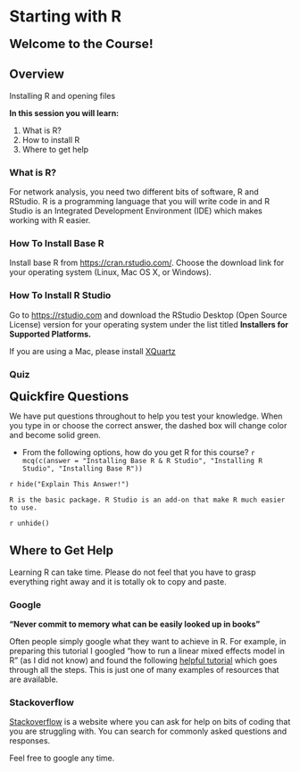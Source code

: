 # Starting with R

<span style="font-size: 22px; font-weight: bold; color: var(--purple);">Welcome to the Course!</span>

## Overview

Installing R and opening files

**In this session you will learn\:**

1. What is R?
2. How to install R
3. Where to get help


### What is R?

For network analysis, you need two different bits of software, R and RStudio. R is a programming language that you will write code in and R Studio is an Integrated Development Environment (IDE) which makes working with R easier.

### How To Install Base R

Install base R from [https://cran.rstudio.com/](https://cran.rstudio.com/){target="_blank"}. Choose the download link for your operating system (Linux, Mac OS X, or Windows).

### How To Install R Studio

Go to [https://rstudio.com](https://rstudio.com){target="_blank"} and download the RStudio Desktop (Open Source License) version for your operating system under the list titled **Installers for Supported Platforms.**

If you are using a Mac, please install [XQuartz](https://www.xquartz.org/){target="_blank"}



### Quiz

<span style="font-size: 22px; font-weight: bold; color: var(--blue);">Quickfire Questions</span>

We have put questions throughout to help you test your knowledge. When you type in or choose the correct answer, the dashed box will change color and become solid green.

- From the following options, how do you get R for this course? `r mcq(c(answer = "Installing Base R & R Studio", "Installing R Studio", "Installing Base R"))`  

`r hide("Explain This Answer!")`
```block
R is the basic package. R Studio is an add-on that make R much easier to use.
```
`r unhide()`  

## Where to Get Help

Learning R can take time. Please do not feel that you have to grasp everything right away and it is totally ok to copy and paste.

### Google

**"Never commit to memory what can be easily looked up in books"** 

Often people simply google what they want to achieve in R. For example, in preparing this tutorial I googled "how to run a linear mixed effects model in R" (as I did not know) and found the following [helpful tutorial](https://ourcodingclub.github.io/2017/03/15/mixed-models.html){target="_blank"} which goes through all the steps. This is just one of many examples of resources that are available.

### Stackoverflow

[Stackoverflow](https://stackoverflow.com) is a website where you can ask for help on bits of coding that you are struggling with. You can search for commonly asked questions and responses.

Feel free to google any time.
